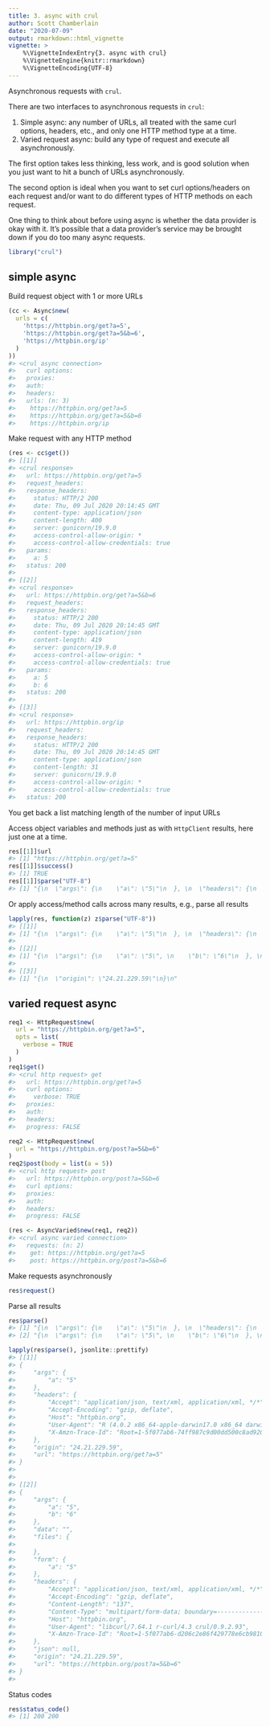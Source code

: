 ```yaml
---
title: 3. async with crul
author: Scott Chamberlain
date: "2020-07-09"
output: rmarkdown::html_vignette
vignette: >
    %\VignetteIndexEntry{3. async with crul}
    %\VignetteEngine{knitr::rmarkdown}
    %\VignetteEncoding{UTF-8}
---
```




Asynchronous requests with `crul`.

There are two interfaces to asynchronous requests in `crul`:

1. Simple async: any number of URLs, all treated with the same curl options,
headers, etc., and only one HTTP method type at a time.
2. Varied request async: build any type of request and execute all asynchronously.

The first option takes less thinking, less work, and is good solution when you
just want to hit a bunch of URLs asynchronously.

The second option is ideal when you want to set curl options/headers on each
request and/or want to do different types of HTTP methods on each request.

One thing to think about before using async is whether the data provider is
okay with it. It's possible that a data provider's service may be brought down
if you do too many async requests.


```r
library("crul")
```

## simple async

Build request object with 1 or more URLs




```r
(cc <- Async$new(
  urls = c(
    'https://httpbin.org/get?a=5',
    'https://httpbin.org/get?a=5&b=6',
    'https://httpbin.org/ip'
  )
))
#> <crul async connection> 
#>   curl options: 
#>   proxies: 
#>   auth: 
#>   headers: 
#>   urls: (n: 3)
#>    https://httpbin.org/get?a=5
#>    https://httpbin.org/get?a=5&b=6
#>    https://httpbin.org/ip
```

Make request with any HTTP method


```r
(res <- cc$get())
#> [[1]]
#> <crul response> 
#>   url: https://httpbin.org/get?a=5
#>   request_headers: 
#>   response_headers: 
#>     status: HTTP/2 200 
#>     date: Thu, 09 Jul 2020 20:14:45 GMT
#>     content-type: application/json
#>     content-length: 400
#>     server: gunicorn/19.9.0
#>     access-control-allow-origin: *
#>     access-control-allow-credentials: true
#>   params: 
#>     a: 5
#>   status: 200
#> 
#> [[2]]
#> <crul response> 
#>   url: https://httpbin.org/get?a=5&b=6
#>   request_headers: 
#>   response_headers: 
#>     status: HTTP/2 200 
#>     date: Thu, 09 Jul 2020 20:14:45 GMT
#>     content-type: application/json
#>     content-length: 419
#>     server: gunicorn/19.9.0
#>     access-control-allow-origin: *
#>     access-control-allow-credentials: true
#>   params: 
#>     a: 5
#>     b: 6
#>   status: 200
#> 
#> [[3]]
#> <crul response> 
#>   url: https://httpbin.org/ip
#>   request_headers: 
#>   response_headers: 
#>     status: HTTP/2 200 
#>     date: Thu, 09 Jul 2020 20:14:45 GMT
#>     content-type: application/json
#>     content-length: 31
#>     server: gunicorn/19.9.0
#>     access-control-allow-origin: *
#>     access-control-allow-credentials: true
#>   status: 200
```

You get back a list matching length of the number of input URLs

Access object variables and methods just as with `HttpClient` results, here just one at a time.


```r
res[[1]]$url
#> [1] "https://httpbin.org/get?a=5"
res[[1]]$success()
#> [1] TRUE
res[[1]]$parse("UTF-8")
#> [1] "{\n  \"args\": {\n    \"a\": \"5\"\n  }, \n  \"headers\": {\n    \"Accept\": \"application/json, text/xml, application/xml, */*\", \n    \"Accept-Encoding\": \"gzip, deflate\", \n    \"Host\": \"httpbin.org\", \n    \"User-Agent\": \"R (4.0.2 x86_64-apple-darwin17.0 x86_64 darwin17.0)\", \n    \"X-Amzn-Trace-Id\": \"Root=1-5f077ab5-686fd087166386a10fe80f25\"\n  }, \n  \"origin\": \"24.21.229.59\", \n  \"url\": \"https://httpbin.org/get?a=5\"\n}\n"
```

Or apply access/method calls across many results, e.g., parse all results


```r
lapply(res, function(z) z$parse("UTF-8"))
#> [[1]]
#> [1] "{\n  \"args\": {\n    \"a\": \"5\"\n  }, \n  \"headers\": {\n    \"Accept\": \"application/json, text/xml, application/xml, */*\", \n    \"Accept-Encoding\": \"gzip, deflate\", \n    \"Host\": \"httpbin.org\", \n    \"User-Agent\": \"R (4.0.2 x86_64-apple-darwin17.0 x86_64 darwin17.0)\", \n    \"X-Amzn-Trace-Id\": \"Root=1-5f077ab5-686fd087166386a10fe80f25\"\n  }, \n  \"origin\": \"24.21.229.59\", \n  \"url\": \"https://httpbin.org/get?a=5\"\n}\n"
#> 
#> [[2]]
#> [1] "{\n  \"args\": {\n    \"a\": \"5\", \n    \"b\": \"6\"\n  }, \n  \"headers\": {\n    \"Accept\": \"application/json, text/xml, application/xml, */*\", \n    \"Accept-Encoding\": \"gzip, deflate\", \n    \"Host\": \"httpbin.org\", \n    \"User-Agent\": \"R (4.0.2 x86_64-apple-darwin17.0 x86_64 darwin17.0)\", \n    \"X-Amzn-Trace-Id\": \"Root=1-5f077ab5-0c5caed1b0cac8d405458e4e\"\n  }, \n  \"origin\": \"24.21.229.59\", \n  \"url\": \"https://httpbin.org/get?a=5&b=6\"\n}\n"
#> 
#> [[3]]
#> [1] "{\n  \"origin\": \"24.21.229.59\"\n}\n"
```

## varied request async


```r
req1 <- HttpRequest$new(
  url = "https://httpbin.org/get?a=5",
  opts = list(
    verbose = TRUE
  )
)
req1$get()
#> <crul http request> get
#>   url: https://httpbin.org/get?a=5
#>   curl options: 
#>     verbose: TRUE
#>   proxies: 
#>   auth: 
#>   headers: 
#>   progress: FALSE

req2 <- HttpRequest$new(
  url = "https://httpbin.org/post?a=5&b=6"
)
req2$post(body = list(a = 5))
#> <crul http request> post
#>   url: https://httpbin.org/post?a=5&b=6
#>   curl options: 
#>   proxies: 
#>   auth: 
#>   headers: 
#>   progress: FALSE

(res <- AsyncVaried$new(req1, req2))
#> <crul async varied connection>
#>   requests: (n: 2)
#>    get: https://httpbin.org/get?a=5 
#>    post: https://httpbin.org/post?a=5&b=6
```

Make requests asynchronously


```r
res$request()
```

Parse all results


```r
res$parse()
#> [1] "{\n  \"args\": {\n    \"a\": \"5\"\n  }, \n  \"headers\": {\n    \"Accept\": \"application/json, text/xml, application/xml, */*\", \n    \"Accept-Encoding\": \"gzip, deflate\", \n    \"Host\": \"httpbin.org\", \n    \"User-Agent\": \"R (4.0.2 x86_64-apple-darwin17.0 x86_64 darwin17.0)\", \n    \"X-Amzn-Trace-Id\": \"Root=1-5f077ab6-74ff987c9d00dd500c8ad920\"\n  }, \n  \"origin\": \"24.21.229.59\", \n  \"url\": \"https://httpbin.org/get?a=5\"\n}\n"                                                                                                                                                                                                                                                       
#> [2] "{\n  \"args\": {\n    \"a\": \"5\", \n    \"b\": \"6\"\n  }, \n  \"data\": \"\", \n  \"files\": {}, \n  \"form\": {\n    \"a\": \"5\"\n  }, \n  \"headers\": {\n    \"Accept\": \"application/json, text/xml, application/xml, */*\", \n    \"Accept-Encoding\": \"gzip, deflate\", \n    \"Content-Length\": \"137\", \n    \"Content-Type\": \"multipart/form-data; boundary=------------------------cb67be38c1a8a084\", \n    \"Host\": \"httpbin.org\", \n    \"User-Agent\": \"libcurl/7.64.1 r-curl/4.3 crul/0.9.2.93\", \n    \"X-Amzn-Trace-Id\": \"Root=1-5f077ab6-d206c2e86f429778e6cb9810\"\n  }, \n  \"json\": null, \n  \"origin\": \"24.21.229.59\", \n  \"url\": \"https://httpbin.org/post?a=5&b=6\"\n}\n"
```


```r
lapply(res$parse(), jsonlite::prettify)
#> [[1]]
#> {
#>     "args": {
#>         "a": "5"
#>     },
#>     "headers": {
#>         "Accept": "application/json, text/xml, application/xml, */*",
#>         "Accept-Encoding": "gzip, deflate",
#>         "Host": "httpbin.org",
#>         "User-Agent": "R (4.0.2 x86_64-apple-darwin17.0 x86_64 darwin17.0)",
#>         "X-Amzn-Trace-Id": "Root=1-5f077ab6-74ff987c9d00dd500c8ad920"
#>     },
#>     "origin": "24.21.229.59",
#>     "url": "https://httpbin.org/get?a=5"
#> }
#>  
#> 
#> [[2]]
#> {
#>     "args": {
#>         "a": "5",
#>         "b": "6"
#>     },
#>     "data": "",
#>     "files": {
#> 
#>     },
#>     "form": {
#>         "a": "5"
#>     },
#>     "headers": {
#>         "Accept": "application/json, text/xml, application/xml, */*",
#>         "Accept-Encoding": "gzip, deflate",
#>         "Content-Length": "137",
#>         "Content-Type": "multipart/form-data; boundary=------------------------cb67be38c1a8a084",
#>         "Host": "httpbin.org",
#>         "User-Agent": "libcurl/7.64.1 r-curl/4.3 crul/0.9.2.93",
#>         "X-Amzn-Trace-Id": "Root=1-5f077ab6-d206c2e86f429778e6cb9810"
#>     },
#>     "json": null,
#>     "origin": "24.21.229.59",
#>     "url": "https://httpbin.org/post?a=5&b=6"
#> }
#> 
```

Status codes


```r
res$status_code()
#> [1] 200 200
```
